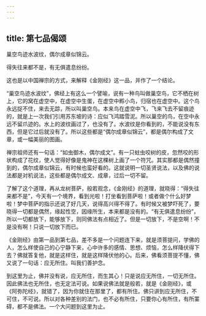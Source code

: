 ```yaml
---
---
---
```

title: 第七品偈颂
---




巢空鸟迹水波纹，偶尔成章似锦云。

得失往来都不是，有无俱遣息纷纷。

这也是以中国禅宗的方式，来解释《金刚经》这一品，并作了一个结论。

“巢空鸟迹水波纹”，佛经上有这么一个譬喻，说有一种鸟叫做巢空鸟，它不栖在树上，它的窝在虚空中，在虚空中生蛋，在虚空中孵小鸟，归宿也在虚空中。这个鸟永远捉不住，来去无踪，所以叫巢空鸟。本来鸟在虚空中飞，飞来飞去不留痕迹的，就是上一次我们引用苏东坡的诗：应似飞鸿踏雪泥。所以巢空的鸟，在空中永远不留爪迹的。水上的波纹画过了，也没有了。水波纹是你看到的，不能说没有东西，但是它过后就没有了。所以这些都是“偶尔成章似锦云”，都是偶尔构成了文章，或一幅美丽的图画。

禅宗祖师还有一句话：“如虫御木，偶尔成文”。有一只蛀虫咬树的皮，忽然咬的形状构成了花纹，使人觉得好像是鬼神在这棵树上画了一个符咒。其实那都是偶然撞到的，偶尔成章似锦云，有时候也蛮好看的。这就说明一切圣贤说法，以及佛的说法都是对机说法，这些都是偶尔成文、成章，过后一切不留。

了解了这个道理，再从龙树菩萨，般若观念，《金刚经》的道理，就晓得：“得失往来都不是”，今天有一个境界，看到光啦！打坐看到菩萨啦！或者做个什么好梦啦！梦中菩萨的指示还说了好几天，说得高兴得不得了。有时候又被梦吓死了，要晓得一切都是偶然，缘起性空，因缘所生，本来都是没有的。“有无俱遣息纷纷”，所以一切都放下，能够放下，则同佛法有点相近了。但是一切放下，不是空啊！不是没有啊！只说一切放下而已。

《金刚经》由第一品到第七品，差不多是一个问题连下来，就是须菩提问，学佛的人，怎么样使自己的心宁静下来，心中许多的感情、思想、烦恼，怎么样降伏得下去？佛就答复他，就是这样住，就是这样降伏他的心。后来，佛看须菩提不懂，佛又说了一句话：应无所住。叫我们善护念。

到这里为止，佛并没有说，应无所住，而生其心！只是说应无所住，一切无所住。因此佛法也无所住，也无定法可说。如果说佛法就是般若，就是《金刚经》，或《阿弥陀经》，就错了，因为你就住在那里了，都有所住。佛只讲到应无所住，不可住，不可说。所以对各种差别的法门，也不必有所住，只要你心有所住，有所罣碍，都不是佛法。一个大问题到这里为止。